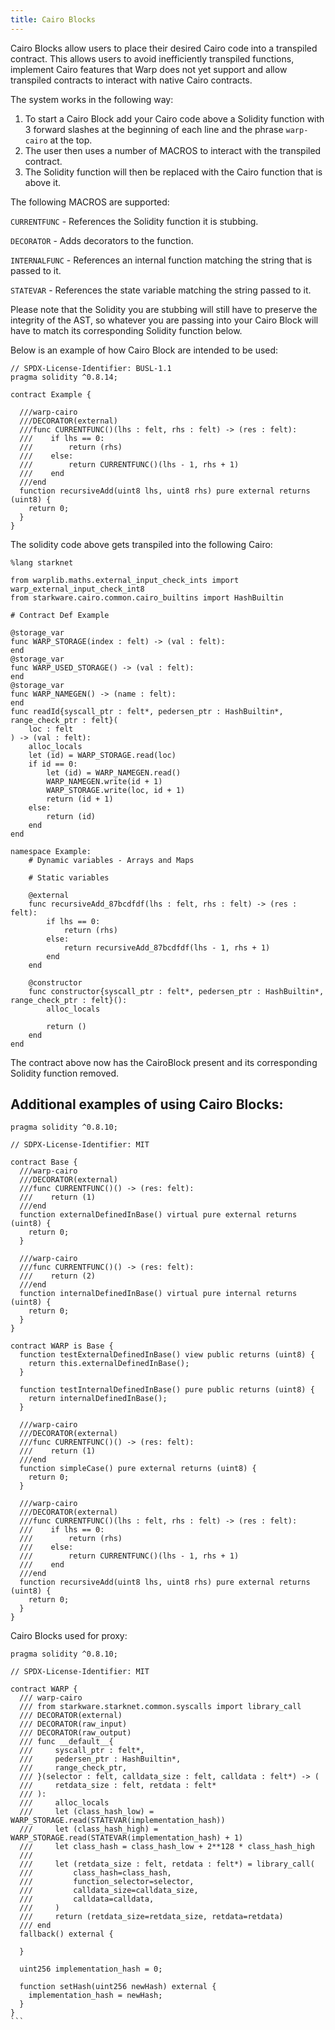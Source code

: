 ```yaml
---
title: Cairo Blocks
---
```


Cairo Blocks allow users to place their desired Cairo code into a transpiled contract.
This allows users to avoid inefficiently transpiled functions, implement Cairo features that Warp does not yet support and allow transpiled contracts to interact with native Cairo contracts.

The system works in the following way:

1. To start a Cairo Block add your Cairo code above a Solidity function with 3 forward slashes at the beginning of each line and the phrase `warp-cairo` at the top.
2. The user then uses a number of MACROS to interact with the transpiled contract.
3. The Solidity function will then be replaced with the Cairo function that is above it.

The following MACROS are supported:

`CURRENTFUNC` - References the Solidity function it is stubbing.

`DECORATOR` - Adds decorators to the function.

`INTERNALFUNC` - References an internal function matching the string that is passed to it.

`STATEVAR` - References the state variable matching the string passed to it.

Please note that the Solidity you are stubbing will still have to preserve the integrity of the AST, so whatever you are passing into your Cairo Block will have to match its corresponding Solidity function below.

Below is an example of how Cairo Block are intended to be used:

```
// SPDX-License-Identifier: BUSL-1.1
pragma solidity ^0.8.14;

contract Example {

  ///warp-cairo
  ///DECORATOR(external)
  ///func CURRENTFUNC()(lhs : felt, rhs : felt) -> (res : felt):
  ///    if lhs == 0:
  ///        return (rhs)
  ///    else:
  ///        return CURRENTFUNC()(lhs - 1, rhs + 1)
  ///    end
  ///end
  function recursiveAdd(uint8 lhs, uint8 rhs) pure external returns (uint8) {
    return 0;
  }
}
```

The solidity code above gets transpiled into the following Cairo:

```
%lang starknet

from warplib.maths.external_input_check_ints import warp_external_input_check_int8
from starkware.cairo.common.cairo_builtins import HashBuiltin

# Contract Def Example

@storage_var
func WARP_STORAGE(index : felt) -> (val : felt):
end
@storage_var
func WARP_USED_STORAGE() -> (val : felt):
end
@storage_var
func WARP_NAMEGEN() -> (name : felt):
end
func readId{syscall_ptr : felt*, pedersen_ptr : HashBuiltin*, range_check_ptr : felt}(
    loc : felt
) -> (val : felt):
    alloc_locals
    let (id) = WARP_STORAGE.read(loc)
    if id == 0:
        let (id) = WARP_NAMEGEN.read()
        WARP_NAMEGEN.write(id + 1)
        WARP_STORAGE.write(loc, id + 1)
        return (id + 1)
    else:
        return (id)
    end
end

namespace Example:
    # Dynamic variables - Arrays and Maps

    # Static variables

    @external
    func recursiveAdd_87bcdfdf(lhs : felt, rhs : felt) -> (res : felt):
        if lhs == 0:
            return (rhs)
        else:
            return recursiveAdd_87bcdfdf(lhs - 1, rhs + 1)
        end
    end

    @constructor
    func constructor{syscall_ptr : felt*, pedersen_ptr : HashBuiltin*, range_check_ptr : felt}():
        alloc_locals

        return ()
    end
end
```

The contract above now has the CairoBlock present and its corresponding Solidity function removed.

## Additional examples of using Cairo Blocks:

```
pragma solidity ^0.8.10;

// SDPX-License-Identifier: MIT

contract Base {
  ///warp-cairo
  ///DECORATOR(external)
  ///func CURRENTFUNC()() -> (res: felt):
  ///    return (1)
  ///end
  function externalDefinedInBase() virtual pure external returns (uint8) {
    return 0;
  }

  ///warp-cairo
  ///func CURRENTFUNC()() -> (res: felt):
  ///    return (2)
  ///end
  function internalDefinedInBase() virtual pure internal returns (uint8) {
    return 0;
  }
}

contract WARP is Base {
  function testExternalDefinedInBase() view public returns (uint8) {
    return this.externalDefinedInBase();
  }

  function testInternalDefinedInBase() pure public returns (uint8) {
    return internalDefinedInBase();
  }

  ///warp-cairo
  ///DECORATOR(external)
  ///func CURRENTFUNC()() -> (res: felt):
  ///    return (1)
  ///end
  function simpleCase() pure external returns (uint8) {
    return 0;
  }

  ///warp-cairo
  ///DECORATOR(external)
  ///func CURRENTFUNC()(lhs : felt, rhs : felt) -> (res : felt):
  ///    if lhs == 0:
  ///        return (rhs)
  ///    else:
  ///        return CURRENTFUNC()(lhs - 1, rhs + 1)
  ///    end
  ///end
  function recursiveAdd(uint8 lhs, uint8 rhs) pure external returns (uint8) {
    return 0;
  }
}
```

Cairo Blocks used for proxy:

````
pragma solidity ^0.8.10;

// SPDX-License-Identifier: MIT

contract WARP {
  /// warp-cairo
  /// from starkware.starknet.common.syscalls import library_call
  /// DECORATOR(external)
  /// DECORATOR(raw_input)
  /// DECORATOR(raw_output)
  /// func __default__{
  ///     syscall_ptr : felt*,
  ///     pedersen_ptr : HashBuiltin*,
  ///     range_check_ptr,
  /// }(selector : felt, calldata_size : felt, calldata : felt*) -> (
  ///     retdata_size : felt, retdata : felt*
  /// ):
  ///     alloc_locals
  ///     let (class_hash_low) = WARP_STORAGE.read(STATEVAR(implementation_hash))
  ///     let (class_hash_high) = WARP_STORAGE.read(STATEVAR(implementation_hash) + 1)
  ///     let class_hash = class_hash_low + 2**128 * class_hash_high
  ///
  ///     let (retdata_size : felt, retdata : felt*) = library_call(
  ///         class_hash=class_hash,
  ///         function_selector=selector,
  ///         calldata_size=calldata_size,
  ///         calldata=calldata,
  ///     )
  ///     return (retdata_size=retdata_size, retdata=retdata)
  /// end
  fallback() external {

  }

  uint256 implementation_hash = 0;

  function setHash(uint256 newHash) external {
    implementation_hash = newHash;
  }
}
```
````
